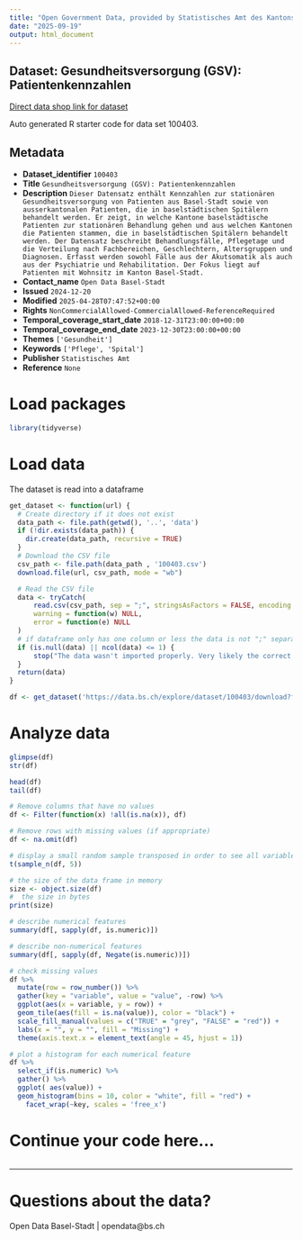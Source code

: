 ```yaml
---
title: "Open Government Data, provided by Statistisches Amt des Kantons Basel-Stadt - DCC Data Competence Center"
date: "2025-09-19"
output: html_document
---
```


## Dataset: Gesundheitsversorgung (GSV): Patientenkennzahlen

[Direct data shop link for dataset](https://data.bs.ch/explore/dataset/100403)

Auto generated R starter code for data set 100403.

## Metadata

- **Dataset_identifier** `100403`
- **Title** `Gesundheitsversorgung (GSV): Patientenkennzahlen`
- **Description** `Dieser Datensatz enthält Kennzahlen zur stationären Gesundheitsversorgung von Patienten aus Basel-Stadt sowie von ausserkantonalen Patienten, die in baselstädtischen Spitälern behandelt werden. Er zeigt, in welche Kantone baselstädtische Patienten zur stationären Behandlung gehen und aus welchen Kantonen die Patienten stammen, die in baselstädtischen Spitälern behandelt werden. Der Datensatz beschreibt Behandlungsfälle, Pflegetage und die Verteilung nach Fachbereichen, Geschlechtern, Altersgruppen und Diagnosen. Erfasst werden sowohl Fälle aus der Akutsomatik als auch aus der Psychiatrie und Rehabilitation. Der Fokus liegt auf Patienten mit Wohnsitz im Kanton Basel-Stadt.`
- **Contact_name** `Open Data Basel-Stadt`
- **Issued** `2024-12-20`
- **Modified** `2025-04-28T07:47:52+00:00`
- **Rights** `NonCommercialAllowed-CommercialAllowed-ReferenceRequired`
- **Temporal_coverage_start_date** `2018-12-31T23:00:00+00:00`
- **Temporal_coverage_end_date** `2023-12-30T23:00:00+00:00`
- **Themes** `['Gesundheit']`
- **Keywords** `['Pflege', 'Spital']`
- **Publisher** `Statistisches Amt`
- **Reference** `None`


# Load packages

```r

library(tidyverse)
```

# Load data

The dataset is read into a dataframe

```r
get_dataset <- function(url) {
  # Create directory if it does not exist
  data_path <- file.path(getwd(), '..', 'data')
  if (!dir.exists(data_path)) {
    dir.create(data_path, recursive = TRUE)
  }
  # Download the CSV file
  csv_path <- file.path(data_path , '100403.csv')
  download.file(url, csv_path, mode = "wb")

  # Read the CSV file
  data <- tryCatch(
      read.csv(csv_path, sep = ";", stringsAsFactors = FALSE, encoding = "UTF-8"),
      warning = function(w) NULL,
      error = function(e) NULL
  )
  # if dataframe only has one column or less the data is not ";" separated
  if (is.null(data) || ncol(data) <= 1) {
      stop("The data wasn't imported properly. Very likely the correct separator couldn't be found.\nPlease check the dataset manually and adjust the code.")
  }
  return(data)
}
```

```r

df <- get_dataset('https://data.bs.ch/explore/dataset/100403/download?format=csv&timezone=Europe%2FZurich')

```

# Analyze data

```r

glimpse(df)
str(df)

head(df)
tail(df)

```

```r
# Remove columns that have no values
df <- Filter(function(x) !all(is.na(x)), df)

# Remove rows with missing values (if appropriate)
df <- na.omit(df)
```

```r
# display a small random sample transposed in order to see all variables
t(sample_n(df, 5))
```

```r
# the size of the data frame in memory
size <- object.size(df)
#  the size in bytes
print(size)
```

```r
# describe numerical features
summary(df[, sapply(df, is.numeric)])
```

```r
# describe non-numerical features
summary(df[, sapply(df, Negate(is.numeric))])
```

```r
# check missing values
df %>%
  mutate(row = row_number()) %>%
  gather(key = "variable", value = "value", -row) %>%
  ggplot(aes(x = variable, y = row)) +
  geom_tile(aes(fill = is.na(value)), color = "black") +
  scale_fill_manual(values = c("TRUE" = "grey", "FALSE" = "red")) +
  labs(x = "", y = "", fill = "Missing") +
  theme(axis.text.x = element_text(angle = 45, hjust = 1))
```

```r
# plot a histogram for each numerical feature
df %>%
  select_if(is.numeric) %>%
  gather() %>%
  ggplot( aes(value)) +
  geom_histogram(bins = 10, color = "white", fill = "red") +
    facet_wrap(~key, scales = 'free_x')
```

# Continue your code here...

```r

```
------------------------------------------------------------------------

# Questions about the data?

Open Data Basel-Stadt | opendata@bs.ch
